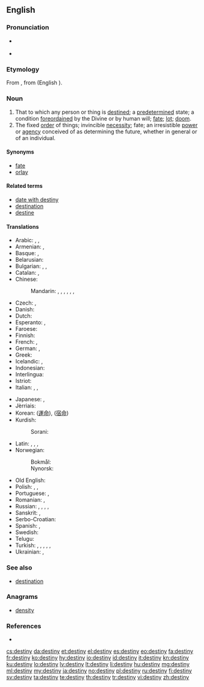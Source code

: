 {{wikipedia|destiny (disambiguation)}}
{{also|Destiny}}
==English==
{{wikipedia}}

===Pronunciation===
* {{a|UK}} {{IPA|/ˈdɛstɪni/|lang=en}}
* {{audio|en-us-destiny.ogg|Audio (US)|lang=en}}

===Etymology===
From {{etyl|fro|en}} {{term|destinee|lang=fro}}, from {{etyl|la|en}} {{m|la|destino|dēstinō}} (English {{m|en|destine}}).

===Noun===
{{en-noun|destinies}}

# That to which any person or thing is [[destined]]; a [[predetermined]] state; a condition [[foreordained]] by the Divine or by human will; [[fate]]; [[lot]]; [[doom]].
# The fixed [[order]] of things; invincible [[necessity]]; fate; an irresistible [[power]] or [[agency]] conceived of as determining the future, whether in general or of an individual.

====Synonyms====
* [[fate]]
* [[orlay]]

====Related terms====
* [[date with destiny]]
* [[destination]]
* [[destine]]

====Translations====
{{trans-top|predetermined condition; fate; fixed order of things}}
* Arabic: {{t|ar|قسمة|f|tr=qísma}}, {{t|ar|مصير|m|tr=maSiir}}, {{t+|ar|قدر|m|tr=qádar}}
* Armenian: {{t|hy|ճակատագիր|tr=č̣akatagir}}, {{t+|hy|բախտ|tr=baxt}}
* Basque: {{t+|eu|adur}}, {{t|eu|patu}}
* Belarusian: {{t|be|лёс|m|tr=ljos}}
* Bulgarian: {{t+|bg|съдба|f|tr=sǎdba}}, {{t+|bg|участ|f|tr=účast}}, {{t+|bg|орис|f|tr=oris}}
* Catalan: {{t+|ca|destí|m}}, {{t+|ca|planeta|f}}
* Chinese:
*: Mandarin: {{t+|cmn|命運|sc=Hani}}, {{t+|cmn|命运|tr=mìngyùn|sc=Hani}}, {{t|cmn|氣數|sc=Hani}}, {{t+|cmn|气数|tr=qìshu|sc=Hani}}, {{t+|cmn|宿命|tr=sùmìng|sc=Hani}}, {{t+|cmn|運命|sc=Hani}}, {{t+|cmn|运命|tr=yùnmìng|sc=Hani}}
* Czech: {{t+|cs|osud|m}}, {{t|cs|úděl|m}}
* Danish: {{t|da|skæbne|c}}
* Dutch: {{t+|nl|lot|n}}
* Esperanto: {{t|eo|destino}}, {{t+|eo|fato}}
* Faroese: {{t|fo|lagna|f}}
* Finnish: {{t+|fi|kohtalo}}
* French: {{t+|fr|destinée|f}}, {{t+|fr|destin|m}}
* German: {{t+|de|Schicksal|n}}, {{t+|de|Los|n}}
* Greek: {{t+|el|πεπρωμένο|n}}
* Icelandic: {{t+|is|örlög|n-p}}, {{t+|is|hlutskipti|n}}
* Indonesian: {{t+|id|takdir}}
* Interlingua: {{t|ia|destino}}
* Istriot: {{t|ist|dasteîn|m}}
* Italian: {{t+|it|destino|m}}, {{t+|it|fato|m}}, {{t+|it|fortuna|f}}
{{trans-mid}}
* Japanese: {{t|ja|運命|tr=うんめい, unmei}}, {{t|ja|宿命|tr=しゅくめい, shukumei}}
* Jèrriais: {{t|roa-jer|destinné|f}}
* Korean: {{t+|ko|운명|sc=Hang}} ([[運命]]), {{t|ko|숙명|sc=Hang}} ([[宿命]])
* Kurdish:
*: Sorani: {{t|ku|چاره‌نووس}}
* Latin: {{t|la|fatum|n}}, {{t|la|fortuna|f}}, {{t|la|fata|n-p}}, {{t|la|fors|f}}
* Norwegian:
*: Bokmål: {{t+|nb|skjebne|m}}
*: Nynorsk: {{t|nn|skjebne|m}}
* Old English: {{t|ang|wyrd}}
* Polish: {{t+|pl|los|m}}, {{t+|pl|dola|f}}, {{t+|pl|przeznaczenie|n}}
* Portuguese: {{t+|pt|destino|m}}, {{t+|pt|fado}}
* Romanian: {{t+|ro|soartă|f}}, {{t+|ro|destin}}
* Russian: {{t+|ru|судьба|f|tr=sud'bá}}, {{t+|ru|доля|f|tr=dólja}}, {{t+|ru|участь|f|tr=účast'}}, {{t+|ru|рок|m|tr=rok}}, {{t+|ru|удел|m|tr=udél}}
* Sanskrit: {{t|sa|विधि|tr=vidhi|sc=Deva}}, {{t|sa|भाग्य|tr=bhāgya|sc=Deva}}
* Serbo-Croatian: {{t+|sh|sudbina|f}}
* Spanish: {{t+|es|destino|m}}, {{t+|es|azar|m}}
* Swedish: {{t+|sv|öde|n}}
* Telugu: {{t+|te|విధి|tr=vidhi|sc=Telu}}
* Turkish: {{t+|tr|kader}}, {{t+|tr|kısmet}}, {{t+|tr|yazgı}}, {{t+|tr|alın yazısı}}, {{t+|tr|baht}}, {{t+|tr|felek}}
* Ukrainian: {{t+|uk|доля|f|tr=dólja}}, {{t|uk|льос|m|tr=l'os}}
{{trans-bottom}}

===See also===
* [[destination]]

===Anagrams===
* [[density]]

===References===
* {{R:Webster 1913}}

[[cs:destiny]]
[[da:destiny]]
[[et:destiny]]
[[el:destiny]]
[[es:destiny]]
[[eo:destiny]]
[[fa:destiny]]
[[fr:destiny]]
[[ko:destiny]]
[[hy:destiny]]
[[io:destiny]]
[[id:destiny]]
[[it:destiny]]
[[kn:destiny]]
[[ku:destiny]]
[[lo:destiny]]
[[lv:destiny]]
[[lt:destiny]]
[[li:destiny]]
[[hu:destiny]]
[[mg:destiny]]
[[ml:destiny]]
[[my:destiny]]
[[ja:destiny]]
[[no:destiny]]
[[pl:destiny]]
[[ru:destiny]]
[[fi:destiny]]
[[sv:destiny]]
[[ta:destiny]]
[[te:destiny]]
[[th:destiny]]
[[tr:destiny]]
[[vi:destiny]]
[[zh:destiny]]